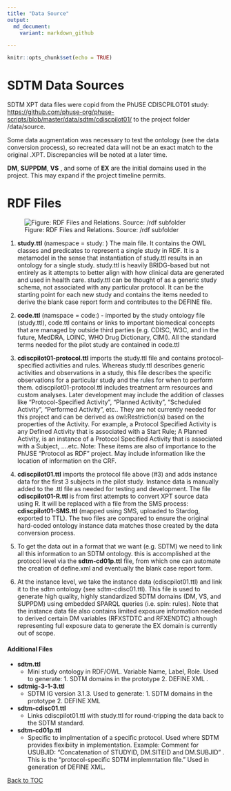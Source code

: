 ```yaml
---
title: "Data Source"
output:
  md_document:
    variant: markdown_github

---
```


```r
knitr::opts_chunk$set(echo = TRUE)
```
# SDTM Data Sources

SDTM XPT data files were copid  from the PhUSE CDISCPILOT01 study: <https://github.com/phuse-org/phuse-scripts/blob/master/data/sdtm/cdiscpilot01/> to the project folder 
/data/source.

Some data augmentation was necessary to test the ontology (see the data conversion process), so recreated data will not be an exact match to the original .XPT. Discrepancies will be noted at a later time.

**DM**, **SUPPDM**, **VS** , and some of **EX** are the initial domains used in the project. This may expand if the project timeline permits.

# RDF Files

![Figure: RDF Files and Relations. Source: /rdf subfolder](images/OntologyRoadmap.png)

1.  **study.ttl** (namespace = study: ) The main file. It contains the OWL classes and predicates to represent a single study in RDF. It is a metamodel in the sense that instantiation of study.ttl results in an ontology for a single study. study.ttl is heavily BRIDG-based but not entirely as it attempts to better align with how clinical data are generated and used in health care. study.ttl can be thought of as a generic study schema, not associated with any particular protocol. It can be the starting point for each new study and contains the items needed to derive the blank case report form and contributes to the DEFINE file.

2.  **code.ttl** (namspace = code:) - imported by the study ontology file (study.ttl), code.ttl contains or links to important biomedical concepts that are managed by outside third parties (e.g. CDISC, W3C, and in the future, MedDRA, LOINC, WHO Drug Dictionary, CIMI). All the standard terms needed for the pilot study are contained in code.ttl

3.  **cdiscpilot01-protocol.ttl** imports the study.ttl file and contains protocol-specified activities and rules. Whereas study.ttl describes generic activities and observations in a study, this file describes the specific observations for a particular study and the rules for when to perform them. cdiscpilot01-protocol.ttl includes treatment arm resources and custom analyses. Later development may include the addition of classes like "Protocol-Specified Activity", "Planned Activity", "Scheduled Activity", "Performed Activity", etc.. They are not currently needed for this project and can be derived as owl:Restriction(s) based on the properties of the Activity. For example, a Protocol Specified Activity is any Defined Activity that is associated with a Start Rule; A Planned Activity, is an instance of a Protocol Specified Activity that is associated with a Subject, ....etc. Note: These items are also of importance to the PhUSE "Protocol as RDF" project. May include information like the location of information on the CRF.

4.  **cdiscpilot01.ttl** imports the protocol file above (\#3) and adds instance data for the first 3 subjects in the pilot study. Instance data is manually added to the .ttl file as needed for testing and development. The file **cdiscpilot01-R.ttl** is from first attempts to convert XPT source data using R. It will be replaced with a file from the SMS process: **cdiscpilot01-SMS.ttl** (mapped using SMS, uploaded to Stardog, exported to TTL). The two files are compared to ensure the original hard-coded ontology instance data matches those created by the data conversion process.

5.  To get the data out in a format that we want (e.g. SDTM) we need to link all this information to an SDTM ontology. this is accomplished at the protocol level via the **sdtm-cd01p.ttl** file, from which one can automate the creation of define.xml and eventually the blank case report form.

6.  At the instance level, we take the instance data (cdiscpilot01.ttl) and link it to the sdtm ontology (see sdtm-cdisc01.ttl). This file is used to generate high quality, highly standardized SDTM domains (DM, VS, and SUPPDM) using embedded SPARQL queries (i.e. spin: rules). Note that the instance data file also contains limited exposure information needed to derived certain DM variables (RFXSTDTC and RFXENDTC) although representing full exposure data to generate the EX domain is currently out of scope.

#### Additional Files

-   **sdtm.ttl**
    -   Mini study ontology in RDF/OWL. Variable Name, Label, Role. Used to generate: 1. SDTM domains in the prototype 2. DEFINE XML .
-   **sdtmig-3-1-3.ttl**
    -   SDTM IG version 3.1.3. Used to generate: 1. SDTM domains in the prototype 2. DEFINE XML
-   **sdtm-cdisc01.ttl**
    -   Links cdiscpilot01.ttl with study.ttl for round-tripping the data back to the SDTM standard.
-   **sdtm-cd01p.ttl**
    -   Specific to implmentation of a specific protocol. Used where SDTM provides flexibiity in implementation. Example: Comment for USUBJID: "Concatenation of STUDYID, DM.SITEID and DM.SUBJID" . This is the "protocol-specific SDTM implemntation file." Used in generation of DEFINE XML.



[Back to TOC](TableOfContent.md)
